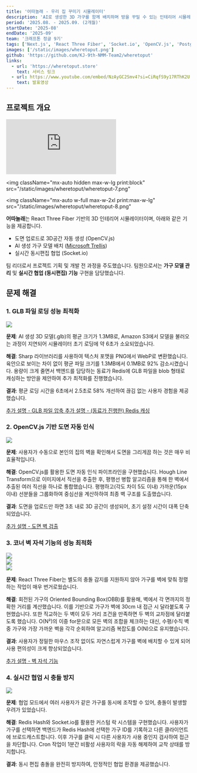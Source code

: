 ```yaml
---
title: '어따놀래 - 우리 집 꾸미기 시뮬레이터'
description: 'AI로 생성한 3D 가구를 함께 배치하며 방을 꾸밀 수 있는 인테리어 시뮬레이터'
period: '2025.08. - 2025.09. (2개월)'
startDate: '2025-08'
endDate: '2025-09'
team: '크래프톤 정글 9기'
tags: ['Next.js', 'React Three Fiber', 'Socket.io', 'OpenCV.js', 'PostgreSQL', 'Redis']
images: ['/static/images/wheretoput.png']
github: 'https://github.com/KJ-9th-NMM-Team2/wheretoput'
links:
  - url: 'https://wheretoput.store'
    text: 서비스 링크
  - url: https://www.youtube.com/embed/NzAyGC2Smv4?si=CiRqfS9y17RThK2U
    text: 발표영상
---
```


## 프로젝트 개요

<div className="mx-auto w-full max-w-[800px] print:hidden" style={{ aspectRatio: '16 / 9' }}>
  <iframe
    className="h-full w-full"
    src="https://www.youtube.com/embed/NzAyGC2Smv4?si=CiRqfS9y17RThK2U"
    title="어따놀래 발표"
    frameBorder="0"
    allow="accelerometer; autoplay; clipboard-write; encrypted-media; gyroscope; picture-in-picture; web-share"
    referrerPolicy="strict-origin-when-cross-origin"
    allowFullScreen={true}
  ></iframe>
</div>

<img
  className="mx-auto hidden max-w-lg print:block"
  src="/static/images/wheretoput/wheretoput-7.png"
></img>
<img
  className="mx-auto w-full max-w-2xl print:max-w-lg"
  src="/static/images/wheretoput/wheretoput-8.png"
></img>

**어따놀래**는 React Three Fiber 기반의 3D 인테리어 시뮬레이터이며, 아래와 같은 기능을 제공합니다.

- 도면 업로드로 3D공간 자동 생성 (OpenCV.js)
- AI 생성 가구 모델 배치 ([Microsoft Trellis](https://replicate.com/firtoz/trellis))
- 실시간 동시편집 협업 (Socket.io)

팀 리더로서 프로젝트 기획 및 개발 전 과정을 주도했습니다. 팀원으로서는 **가구 모델 관리** 및 **실시간 협업 (동시편집) 기능** 구현을 담당했습니다.

## 문제 해결

### 1. GLB 파일 로딩 성능 최적화

<img className="mx-auto w-full print:max-w-lg" src="/static/images/wheretoput/wheretoput-1.png" />

**문제**: AI 생성 3D 모델(.glb)의 평균 크기가 1.3MB로, Amazon S3에서 모델을 불러오는 과정이 지연되어 시뮬레이터 초기 로딩에 약 6초가 소요되었습니다.

**해결**: Sharp 라이브러리를 사용하여 텍스처 포맷을 PNG에서 WebP로 변환했습니다. 육안으로 보이는 차이 없이 평균 파일 크기를 1.3MB에서 0.1MB로 92% 감소시켰습니다. 용량이 크게 줄면서 백엔드를 담당하는 동료가 Redis에 GLB 파일을 blob 형태로 캐싱하는 방안을 제안하여 추가 최적화를 진행했습니다.

**결과**: 평균 로딩 시간을 6초에서 2.5초로 58% 개선하여 끊김 없는 사용자 경험을 제공했습니다.

<span className="flex flex-col gap-0 md:flex-row md:gap-4 print:flex-row print:gap-4">
  <a href="https://github.com/KJ-9th-NMM-Team2/wheretoput/wiki/%EA%B8%B0%EC%88%A0%EC%A0%81-%EC%B1%8C%EB%A6%B0%EC%A7%80-%233-%E2%80%90-GLB-%ED%8C%8C%EC%9D%BC-%EC%95%95%EC%B6%95">
    추가 설명 - GLB 파일 압축
  </a>
  <a href="https://github.com/KJ-9th-NMM-Team2/wheretoput/wiki/%EA%B8%B0%EC%88%A0%EC%A0%81-%EC%B1%8C%EB%A6%B0%EC%A7%80-%232-%E2%80%90-%EC%B4%88%EA%B8%B0-%EB%A1%9C%EB%94%A9-%EC%86%8D%EB%8F%84-%EA%B0%9C%EC%84%A0">
    추가 설명 - (동료가 진행한) Redis 캐싱
  </a>
</span>

### 2. OpenCV.js 기반 도면 자동 인식

<img
  className="mx-auto w-full max-w-3xl print:w-lg"
  src="/static/images/wheretoput/wheretoput-2.png"
/>

**문제**: 사용자가 수동으로 본인의 집의 벽을 확인해서 도면을 그리게끔 하는 것은 매우 비효율적입니다.

**해결**: OpenCV.js를 활용한 도면 자동 인식 파이프라인을 구현했습니다. Hough Line Transform으로 이미지에서 직선을 추출한 후, 평행선 병합 알고리즘을 통해 한 벽에서 추출된 여러 직선을 하나로 통합했습니다. 평행하고(각도 차이 5도 이내) 가까운(15px 이내) 선분들을 그룹화하여 중심선을 계산하하여 최종 벽 구조를 도출했습니다.

**결과**: 도면을 업로드만 하면 3초 내로 3D 공간이 생성되어, 초기 설정 시간이 대폭 단축되었습니다.

<a href="https://github.com/KJ-9th-NMM-Team2/wheretoput/wiki/%EA%B8%B0%EC%88%A0%EC%A0%81-%EC%B1%8C%EB%A6%B0%EC%A7%80-%237-%E2%80%90-%EB%8F%84%EB%A9%B4-%EB%B2%BD-%EA%B2%80%EC%B6%9C">
  추가 설명 - 도면 벽 검출
</a>

### 3. 코너 벽 자석 기능의 성능 최적화

<div className="grid w-full grid-cols-1 gap-4 sm:grid-cols-2 md:grid-cols-3 print:grid-cols-3">
  <div className="aspect-[4/3] w-full overflow-hidden">
    <img
      className="h-full w-full object-cover object-center"
      src="/static/images/wheretoput/wheretoput-3.png"
    />
  </div>
  <div className="aspect-[4/3] w-full overflow-hidden">
    <img
      className="h-full w-full object-cover object-center"
      src="/static/images/wheretoput/wheretoput-5.png"
    />
  </div>
  <div className="aspect-[4/3] w-full overflow-hidden">
    <img
      className="h-full w-full object-cover object-center"
      src="/static/images/wheretoput/wheretoput-4.png"
    />
  </div>
</div>

**문제**: React Three Fiber는 별도의 충돌 감지를 지원하지 않아 가구를 벽에 맞춰 정렬하는 작업이 매우
번거로웠습니다.

**해결**: 회전된 가구의 Oriented Bounding Box(OBB)를 활용해, 벽에서 각 면까지의 정확한 거리를 계산했습니다. 이를 기반으로 가구가 벽에 30cm 내 접근 시 달라붙도록 구현했습니다. 또한 직교하는 두 벽이 모두 거리 조건을 만족하면 두 벽의 교차점에 달라붙도록 했습니다. O(N²)의 이중 for문으로 모든 벽의 조합을 체크하는 대신, 수평/수직 벽 중 가구와 가장 가까운 벽을 각각 순회하여 알고리즘 복잡도를 O(N)으로 유지했습니다.

**결과**: 사용자가 정밀한 마우스 조작 없이도 자연스럽게 가구를 벽에 배치할 수 있게 되어 사용 편의성이 크게 향상되었습니다.

<a href="https://github.com/KJ-9th-NMM-Team2/wheretoput/wiki/%EA%B8%B0%EC%88%A0%EC%A0%81-%EC%B1%8C%EB%A6%B0%EC%A7%80-%234-%E2%80%90-%EB%B2%BD-%EC%9E%90%EC%84%9D-%EA%B8%B0%EB%8A%A5">
  추가 설명 - 벽 자석 기능
</a>

### 4. 실시간 협업 시 충돌 방지

<img
  className="mx-auto w-full max-w-3xl print:w-lg"
  src="/static/images/wheretoput/wheretoput-6.png"
/>

**문제**: 협업 모드에서 여러 사용자가 같은 가구를 동시에 조작할 수 있어, 충돌이 발생할 우려가 있었습니다.

**해결**: Redis Hash와 Socket.io를 활용한 커스텀 락 시스템을 구현했습니다. 사용자가 가구를 선택하면 백엔드가 Redis Hash에 선택한 가구 ID를 기록하고 다른 클라이언트에 브로드캐스트합니다. 이후 가구를 클릭 시 다른 사용자가 사용 중인지 검사하여 접근을 차단합니다. Cron 작업이 1분간 비활성 사용자의 락을 자동 해제하여 교착 상태를 방지합니다.

**결과**: 동시 편집 충돌을 완전히 방지하여, 안정적인 협업 환경을 제공했습니다.
